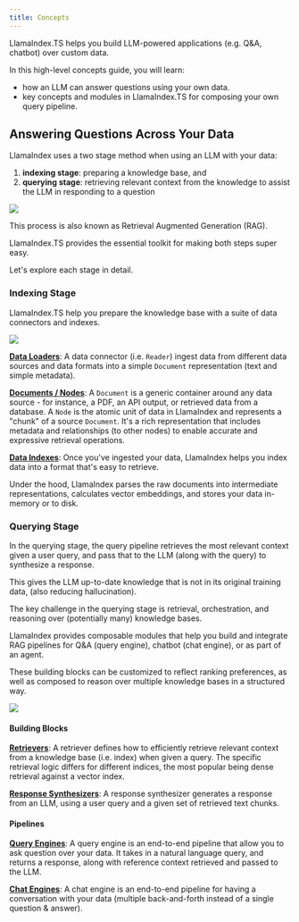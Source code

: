 ```yaml
---
title: Concepts
---
```


LlamaIndex.TS helps you build LLM-powered applications (e.g. Q&A, chatbot) over custom data.

In this high-level concepts guide, you will learn:

- how an LLM can answer questions using your own data.
- key concepts and modules in LlamaIndex.TS for composing your own query pipeline.

## Answering Questions Across Your Data

LlamaIndex uses a two stage method when using an LLM with your data:

1. **indexing stage**: preparing a knowledge base, and
2. **querying stage**: retrieving relevant context from the knowledge to assist the LLM in responding to a question

![](./_static/concepts/rag.jpg)

This process is also known as Retrieval Augmented Generation (RAG).

LlamaIndex.TS provides the essential toolkit for making both steps super easy.

Let's explore each stage in detail.

### Indexing Stage

LlamaIndex.TS help you prepare the knowledge base with a suite of data connectors and indexes.

![](./_static/concepts/indexing.jpg)

[**Data Loaders**](/docs/llamaindex/modules/data_loaders):
A data connector (i.e. `Reader`) ingest data from different data sources and data formats into a simple `Document` representation (text and simple metadata).

[**Documents / Nodes**](/docs/llamaindex/modules/documents_and_nodes): A `Document` is a generic container around any data source - for instance, a PDF, an API output, or retrieved data from a database. A `Node` is the atomic unit of data in LlamaIndex and represents a "chunk" of a source `Document`. It's a rich representation that includes metadata and relationships (to other nodes) to enable accurate and expressive retrieval operations.

[**Data Indexes**](/docs/llamaindex/modules/data_index):
Once you've ingested your data, LlamaIndex helps you index data into a format that's easy to retrieve.

Under the hood, LlamaIndex parses the raw documents into intermediate representations, calculates vector embeddings, and stores your data in-memory or to disk.

### Querying Stage

In the querying stage, the query pipeline retrieves the most relevant context given a user query,
and pass that to the LLM (along with the query) to synthesize a response.

This gives the LLM up-to-date knowledge that is not in its original training data,
(also reducing hallucination).

The key challenge in the querying stage is retrieval, orchestration, and reasoning over (potentially many) knowledge bases.

LlamaIndex provides composable modules that help you build and integrate RAG pipelines for Q&A (query engine), chatbot (chat engine), or as part of an agent.

These building blocks can be customized to reflect ranking preferences, as well as composed to reason over multiple knowledge bases in a structured way.

![](./_static/concepts/querying.jpg)

#### Building Blocks

[**Retrievers**](/docs/llamaindex/modules/retriever):
A retriever defines how to efficiently retrieve relevant context from a knowledge base (i.e. index) when given a query.
The specific retrieval logic differs for different indices, the most popular being dense retrieval against a vector index.

[**Response Synthesizers**](/docs/llamaindex/modules/response_synthesizer):
A response synthesizer generates a response from an LLM, using a user query and a given set of retrieved text chunks.

#### Pipelines

[**Query Engines**](/docs/llamaindex/modules/query_engines):
A query engine is an end-to-end pipeline that allow you to ask question over your data.
It takes in a natural language query, and returns a response, along with reference context retrieved and passed to the LLM.

[**Chat Engines**](/docs/llamaindex/modules/chat_engine):
A chat engine is an end-to-end pipeline for having a conversation with your data
(multiple back-and-forth instead of a single question & answer).
